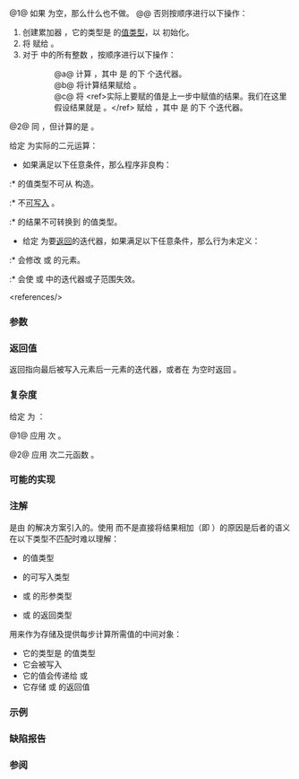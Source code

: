 {{cpp/title|partial_sum}}
{{cpp/algorithm/numeric/navbar}}
{{dcl begin}}
{{dcl header|numeric}}
{{dcla|num=1|notes={{mark constexpr since c++20}}|
template&lt; class InputIt, class OutputIt &gt;
OutputIt partial_sum( InputIt first, InputIt last,
                      OutputIt d_first );
}}
{{dcla|num=2|notes={{mark constexpr since c++20}}|
template&lt; class InputIt, class OutputIt, class BinaryOp &gt;
OutputIt partial_sum( InputIt first, InputIt last,
                      OutputIt d_first, BinaryOp op );
}}
{{dcl end}}

@1@ 如果 {{range|first|last}} 为空，那么什么也不做。
@@ 否则按顺序进行以下操作：
# 创建累加器 {{c|acc}}，它的类型是 {{tt|InputIt}} 的[[cpp/iterator#类型与可写性|值类型]]，以 {{c|*first}} 初始化。
# 将 {{c|acc}} 赋给 {{c|*d_first}}。
# 对于 {{range|1|std::distance(first, last)}} 中的所有整数 {{c|i}}，按顺序进行以下操作：
::@a@ 计算 {{rev inl|until=c++20|{{c|acc + *iter}}}}{{rev inl|since=c++20|{{c|std::move(acc) + *iter}}}}，其中 {{c|iter}} 是 {{c|first}} 的下 {{c|i}} 个迭代器。
::@b@ 将计算结果赋给 {{c|acc}}。
::@c@ 将 {{c|acc}}&lt;ref&gt;实际上要赋的值是上一步中赋值的结果。我们在这里假设结果就是 {{c|acc}}。&lt;/ref&gt; 赋给 {{c|*dest}}，其中 {{c|dest}} 是 {{c|d_first}} 的下 {{c|i}} 个迭代器。

@2@ 同 {{v|1}}，但计算的是 {{rev inl|until=c++20|{{c|op(acc, *iter)}}}}{{rev inl|since=c++20|{{c|op(std::move(acc), *iter)}}}}。

给定 {{c|binary_op}} 为实际的二元运算：

* 如果满足以下任意条件，那么程序非良构：
:* {{tt|InputIt}} 的值类型不可从 {{c|*first}} 构造。
:* {{c|acc}} 不[[cpp/iterator#类型与可写性|可写入]] {{c|d_first}}。
:* {{rev inl|until=c++20|{{c|binary_op(acc, *iter)}}}}{{rev inl|since=c++20|{{c|binary_op(std::move(acc), *iter)}}}} 的结果不可转换到 {{tt|InputIt}} 的值类型。

* 给定 {{c|d_last}} 为要[[#返回值|返回]]的迭代器，如果满足以下任意条件，那么行为未定义：
:* {{c|binary_op}} 会修改 {{range|first|last}} 或 {{range|d_first|d_last}} 的元素。
:* {{c|binary_op}} 会使 {{closed range|first|last}} 或 {{closed range|d_first|d_last}} 中的迭代器或子范围失效。


&lt;references/&gt;

===参数===
{{par begin}}
{{par range|3=要求和的}}
{{par|d_first|目标范围起始；可以等于 {{c|first}}}}
{{par op2|op|t1=std::iterator_traits&lt;InputIt&gt;::value_type|p2=InputIt|rp=InputIt}}
{{par hreq}}
{{par req named|InputIt|InputIterator}}
{{par req named|OutputIt|OutputIterator}}
{{par end}}

===返回值===
返回指向最后被写入元素后一元素的迭代器，或者在 {{range|first|last}} 为空时返回 {{c|d_first}}。

===复杂度===
给定 {{mathjax-or|\(\scriptsize N\)|N}} 为 {{c|std::distance(first, last)}}：

@1@ 应用 {{mathjax-or|\(\scriptsize N-1\)|N-1}} 次 {{c/core|operator+}}。

@2@ 应用 {{mathjax-or|\(\scriptsize N-1\)|N-1}} 次二元函数 {{c|op}}。

===可能的实现===
{{eq impl
|title1=partial_sum (1)|ver1=1|1=
template&lt;class InputIt, class OutputIt&gt;
constexpr // C++20 起
OutputIt partial_sum(InputIt first, InputIt last, OutputIt d_first)
{
    if (first == last)
        return d_first;
    
    typename std::iterator_traits&lt;InputIt&gt;::value_type sum = *first;
    *d_first = sum;
    
    while (++first != last)
    {
        sum = std::move(sum) + *first; // C++20 起有 std::move
        *++d_first = sum;
    }
    
    return ++d_first;
    
    // 或 C++14 起：
    // return std::partial_sum(first, last, d_first, std::plus&lt;&gt;());
}
|title2=partial_sum (2)|ver2=2|2=
template&lt;class InputIt, class OutputIt, class BinaryOp&gt;
constexpr // C++20 起
OutputIt partial_sum(InputIt first, InputIt last, 
                     OutputIt d_first, BinaryOp op)
{
    if (first == last)
        return d_first;
    
    typename std::iterator_traits&lt;InputIt&gt;::value_type acc = *first;
    *d_first = acc;
    
    while (++first != last)
    {
        acc = op(std::move(acc), *first); // C++20 起有 std::move
        *++d_first = acc;
    }
    
    return ++d_first;
}
}}

===注解===
{{c|acc}} 是由 {{lwg|539}} 的解决方案引入的。使用 {{c|acc}} 而不是直接将结果相加（即 {{c|1=*(d_first + 2) = (*first + *(first + 1)) + *(first + 2);}}）的原因是后者的语义在以下类型不匹配时难以理解：
* {{tt|InputIt}} 的值类型
* {{tt|OutputIt}} 的可写入类型
* {{c/core|operator+}} 或 {{c|op}} 的形参类型
* {{c/core|operator+}} 或 {{c|op}} 的返回类型

{{c|acc}} 用来作为存储及提供每步计算所需值的中间对象：
* 它的类型是 {{tt|InputIt}} 的值类型
* 它会被写入 {{c|d_first}}
* 它的值会传递给 {{c/core|operator+}} 或 {{c|op}}
* 它存储 {{c/core|operator+}} 或 {{c|op}} 的返回值

{{source|1=
enum not_int { x = 1, y = 2 };
 
char i_array[4] = {100, 100, 100, 100};
not_int e_array[4] = {x, x, y, y};
int  o_array[4];
 
// OK：使用 operator+(char, char) 并且会将 char 值赋给 int 数组
std::partial_sum(i_array, i_array + 4, o_array);
 
// 错误：不能将 not_int 值赋给 int 数组
std::partial_sum(e_array, e_array + 4, o_array);
 
// OK：在需要时进行转换
// 1. 创建 char 类型的 “acc”（值类型）
// 2. 将 char 实参用于 long 乘法（char -&gt; long）
// 3. 将 long 积赋给 “acc”（long -&gt; char）
// 4. 将 “acc” 赋给 “o_array” 的一个元素（char -&gt; int）
// 5. 回到第 2 步，处理输入序列的剩余元素
std::partial_sum(i_array, i_array + 4, o_array, std::multiplies&lt;long&gt;{});
}}

===示例===
{{example
|
|code=
#include &lt;functional&gt;
#include &lt;iostream&gt;
#include &lt;iterator&gt;
#include &lt;numeric&gt;
#include &lt;vector&gt;

int main()
{
    std::vector&lt;int&gt; v(10, 2); // v = {2, 2, 2, 2, 2, 2, 2, 2, 2, 2}
    
    std::cout &lt;&lt; "前 " &lt;&lt; v.size() &lt;&lt; " 个偶数是：";
    // 将结果写入流 cout
    std::partial_sum(v.cbegin(), v.cend(), 
                     std::ostream_iterator&lt;int&gt;(std::cout, " "));
    std::cout &lt;&lt; '\n';
    
    // 将结果写回 vector v
    std::partial_sum(v.cbegin(), v.cend(),
                     v.begin(), std::multiplies&lt;int&gt;());
    
    std::cout &lt;&lt; "2 的前 " &lt;&lt; v.size() &lt;&lt; " 个幂是：";
    for (int n : v)
        std::cout &lt;&lt; n &lt;&lt; ' ';
    std::cout &lt;&lt; '\n';
}
|output=
前 10 个偶数是：2 4 6 8 10 12 14 16 18 20 
2 的前 10 个幂是：2 4 8 16 32 64 128 256 512 1024 
}}

===缺陷报告===
{{dr list begin}}
{{dr list item|wg=lwg|dr=242|std=C++98|before={{c|op}} 不能有任何副作用|after=它不能修改涉及到的范围}}
{{dr list item|wg=lwg|dr=539|std=C++98|before=缺失了需要保证对结果的求值和赋值合法的条件要求|after=已补充}}
{{dr list end}}

===参阅===
{{dsc begin}}
{{dsc inc|cpp/algorithm/dsc adjacent_difference}}
{{dsc inc|cpp/algorithm/dsc accumulate}}
{{dsc inc|cpp/algorithm/dsc inclusive_scan}}
{{dsc inc|cpp/algorithm/dsc exclusive_scan}}
{{dsc end}}

{{langlinks|de|en|es|fr|it|ja|pt|ru}}